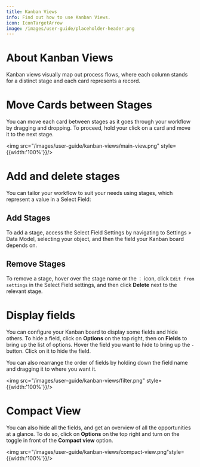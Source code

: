 ```yaml
---
title: Kanban Views
info: Find out how to use Kanban Views.
icon: IconTargetArrow
image: /images/user-guide/placeholder-header.png
---
```


# About Kanban Views

Kanban views visually map out process flows, where each column stands for a distinct stage and each card represents a record.

# Move Cards between Stages

 You can move each card between stages as it goes through your workflow by dragging and dropping. To proceed, hold your click on a card and move it to the next stage.

<img src="/images/user-guide/kanban-views/main-view.png" style={{width:'100%'}}/>

# Add and delete stages

You can tailor your workflow to suit your needs using stages, which represent a value in a Select Field:

## Add Stages

To add a stage, access the Select Field Settings by navigating to Settings > Data Model, selecting your object, and then the field your Kanban board depends on.

## Remove Stages

To remove a stage, hover over the stage name or the `⋮` icon, click `Edit from settings` in the Select Field settings, and then click <b>Delete</b> next to the relevant stage.

# Display fields 

You can configure your Kanban board to display some fields and hide others. To hide a field, click on <b>Options</b> on the top right, then on <b>Fields</b> to bring up the list of options. Hover the field you want to hide to bring up the `-` button. Click on it to hide the field.  

You can also rearrange the order of fields by holding down the field name and dragging it to where you want it.

<img src="/images/user-guide/kanban-views/filter.png" style={{width:'100%'}}/>

# Compact View

You can also hide all the fields, and get an overview of all the opportunities at a glance. To do so, click on <b>Options</b> on the top right and turn on the toggle in front of the <b>Compact view</b> option. 

<img src="/images/user-guide/kanban-views/compact-view.png"style={{width:'100%'}}/>